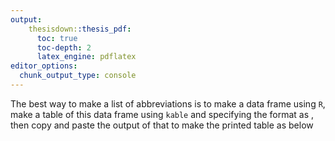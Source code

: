 ```yaml
---
output: 
    thesisdown::thesis_pdf: 
      toc: true
      toc-depth: 2
      latex_engine: pdflatex
editor_options: 
  chunk_output_type: console
---
```


The best way to make a list of abbreviations is to make a data frame using `R`, make a table of this data frame using `kable` and specifying the format as \LaTeX, then copy and paste the output of that to make the printed table as below

<!--
table <- tibble(
  
  abbreviation = c("abc",
                   "123",
                   "PhD"),
  term = c("Some letters",
           "Some numbers",
           "Doctor of Philosophy")) %>%
  arrange(term)  # order alphabetically
table <- unique(table) # remove duplicates

\newpage

## Step 2 - make a \LaTeX table using `kable` {-}

knitr::kable(table, longtable = T, booktabs = T, format = "latex", escape = F,
             row.names = F,
             col.names = c("Abbreviation","Term")) %>%
  kable_styling(latex_options = c("striped", "HOLD_position", "repeat_header"), 
                position = "center")
-->

\begin{longtable}{l>{\raggedright\arraybackslash}p{30em}}
\toprule
Abbreviation & Term\\
\midrule
\endfirsthead
\multicolumn{2}{@{}l}{\textit{(continued)}}\\
\toprule
Abbreviation & Term\\
\midrule
\endhead

\endfoot
\bottomrule
\endlastfoot
\cellcolor{gray!6}{PhD} & \cellcolor{gray!6}{Doctor of Philosophy}\\
abc & Some letters\\
\cellcolor{gray!6}{123} & \cellcolor{gray!6}{Some numbers}\\*
\end{longtable}
